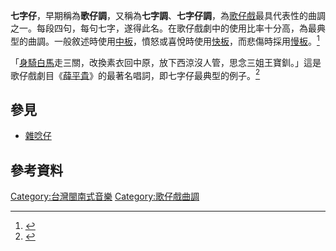 {{Infobox Hokkien name
| title      = 七字仔
| hanji      = 七字仔
| poj        = Chhit-jī-á
| sinbhundzi = 
| hanlo      = 
| tl         = Tshit-jī-á
| bp         = 
| hongim     = ㄑㄧㆵㆢㄧ˫ㄚˋ
| hokkienipa = 
| lm         = 
| image      = 
| image_size = 
| caption    = 
}}


'''七字仔'''，早期稱為'''歌仔調'''，又稱為'''七字調'''、'''七字仔調'''，為[[歌仔戲|歌仔戲]]最具代表性的曲調之一。每段四句，每句七字，遂得此名。在歌仔戲劇中的使用比率十分高，為最典型的曲調。一般敘述時使用[[中板|中板]]，憤怒或喜悅時使用[[快板|快板]]，而悲傷時採用[[慢板|慢板]]。<ref name="大百科">{{cite web |url=http://nrch.culture.tw/twpedia.aspx?id=9995 |title=七字仔調 |accessdate= |last= |first= |author=林冠慈 |coauthors= |date=2009年9月9日 |work=台灣大百科全書 |publisher=行政院文化建設委員會 |archive-date=2017年2月3日 |archive-url=https://web.archive.org/web/20170203164447/http://nrch.culture.tw/twpedia.aspx?id=9995 |dead-url=no }}</ref>

「[[我身騎白馬|身騎白馬]]走三關，改換素衣回中原，放下西涼沒人管，思念三姐王寶釧。」這是歌仔戲劇目《[[薛平貴|薛平貴]]》的最著名唱詞，即七字仔最典型的例子。<ref>{{Cite web |url=http://library.taiwanschoolnet.org/cyberfair2005/hsyea/teaching/teaching5.html |title=歌仔戲曲調 |accessdate=2017-02-03 |archive-date=2016-09-18 |archive-url=https://web.archive.org/web/20160918225916/http://library.taiwanschoolnet.org/cyberfair2005/hsyea/teaching/teaching5.html |dead-url=no }}</ref>

==參見==
*[[雜唸仔|雜唸仔]]

==參考資料==
{{Reflist}}
{{TW-stub}}
[[Category:台灣閩南式音樂|Category:台灣閩南式音樂]]
[[Category:歌仔戲曲調|Category:歌仔戲曲調]]